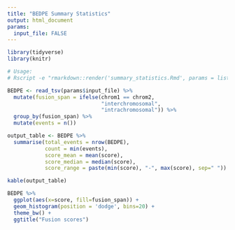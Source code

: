 ```yaml
---
title: "BEDPE Summary Statistics"
output: html_document
params: 
  input_file: FALSE
---
```


```r
library(tidyverse)
library(knitr)

# Usage:
# Rscript -e "rmarkdown::render('summary_statistics.Rmd', params = list(input_file = '$input.txt') 'html_document' '$output.html')"
```


```r

BEDPE <- read_tsv(params$input_file) %>%
  mutate(fusion_span = ifelse(chrom1 == chrom2,
                              "interchromosomal",
                              "intrachromosomal")) %>%
  group_by(fusion_span) %>%
  mutate(events = n()) 
```


```r

output_table <- BEDPE %>%
  summarise(total_events = nrow(BEDPE),
            count = min(events),
            score_mean = mean(score),
            score_median = median(score),
            score_range = paste(min(score), "-", max(score), sep=" "))

kable(output_table)

BEDPE %>%
  ggplot(aes(x=score, fill=fusion_span)) +
  geom_histogram(position = 'dodge', bins=20) +
  theme_bw() +
  ggtitle("Fusion scores")

```
